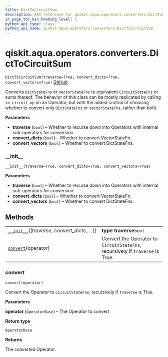 ```yaml
---
title: DictToCircuitSum
description: API reference for qiskit.aqua.operators.converters.DictToCircuitSum
in_page_toc_min_heading_level: 1
python_api_type: class
python_api_name: qiskit.aqua.operators.converters.DictToCircuitSum
---
```


# qiskit.aqua.operators.converters.DictToCircuitSum

<span id="qiskit.aqua.operators.converters.DictToCircuitSum" />

`DictToCircuitSum(traverse=True, convert_dicts=True, convert_vectors=True)` [GitHub](https://github.com/qiskit-community/qiskit-aqua/tree/stable/0.9/qiskit/aqua/operators/converters/dict_to_circuit_sum.py "view source code")

Converts `DictStateFns` or `VectorStateFns` to equivalent `CircuitStateFns` or sums thereof. The behavior of this class can be mostly replicated by calling `to_circuit_op` on an Operator, but with the added control of choosing whether to convert only `DictStateFns` or `VectorStateFns`, rather than both.

**Parameters**

*   **traverse** (`bool`) – Whether to recurse down into Operators with internal sub-operators for conversion.
*   **convert\_dicts** (`bool`) – Whether to convert VectorStateFn.
*   **convert\_vectors** (`bool`) – Whether to convert DictStateFns.

### \_\_init\_\_

<span id="qiskit.aqua.operators.converters.DictToCircuitSum.__init__" />

`__init__(traverse=True, convert_dicts=True, convert_vectors=True)`

**Parameters**

*   **traverse** (`bool`) – Whether to recurse down into Operators with internal sub-operators for conversion.
*   **convert\_dicts** (`bool`) – Whether to convert VectorStateFn.
*   **convert\_vectors** (`bool`) – Whether to convert DictStateFns.

## Methods

|                                                                                                                                                                        |                                                                               |
| ---------------------------------------------------------------------------------------------------------------------------------------------------------------------- | ----------------------------------------------------------------------------- |
| [`__init__`](#qiskit.aqua.operators.converters.DictToCircuitSum.__init__ "qiskit.aqua.operators.converters.DictToCircuitSum.__init__")(\[traverse, convert\_dicts, …]) | **type traverse**`bool`                                                       |
| [`convert`](#qiskit.aqua.operators.converters.DictToCircuitSum.convert "qiskit.aqua.operators.converters.DictToCircuitSum.convert")(operator)                          | Convert the Operator to `CircuitStateFns`, recursively if `traverse` is True. |

### convert

<span id="qiskit.aqua.operators.converters.DictToCircuitSum.convert" />

`convert(operator)`

Convert the Operator to `CircuitStateFns`, recursively if `traverse` is True.

**Parameters**

**operator** (`OperatorBase`) – The Operator to convert

**Return type**

`OperatorBase`

**Returns**

The converted Operator.

